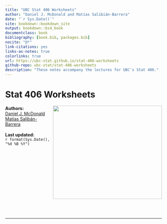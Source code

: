 ```yaml
--- 
title: "UBC Stat 406 Worksheets"
author: "Daniel J. McDonald and Matías Salibián-Barrera"
date: "`r Sys.Date()`"
site: bookdown::bookdown_site
output: bookdown::bs4_book
documentclass: book
bibliography: [book.bib, packages.bib]
nocite: "@*"
link-citations: yes
links-as-notes: true
colorlinks: true
url: https://ubc-stat.github.io/stat-406-worksheets
github-repo: ubc-stat/stat-406-worksheets
description: "These notes accompany the lectures for UBC's Stat 406."
---
```



# Stat 406 Worksheets {-}

<img src="cover.png" width="350" height="300" align="right" alt="" class="cover" /> **Authors:**<br>[Daniel J. McDonald](https://dajmcdon.github.io/)<br>[Matías Salibán-Barrera](https://www.stat.ubc.ca/users/matias-salibian-barrera)<br><br>**Last updated:** <br>`r format(Sys.Date(), "%d %B %Y")`

<br>
<br>
<br>
<br>
<br>
<br>
<br>
<br>
<br>
<br>
<br>
<br>
<hr>

